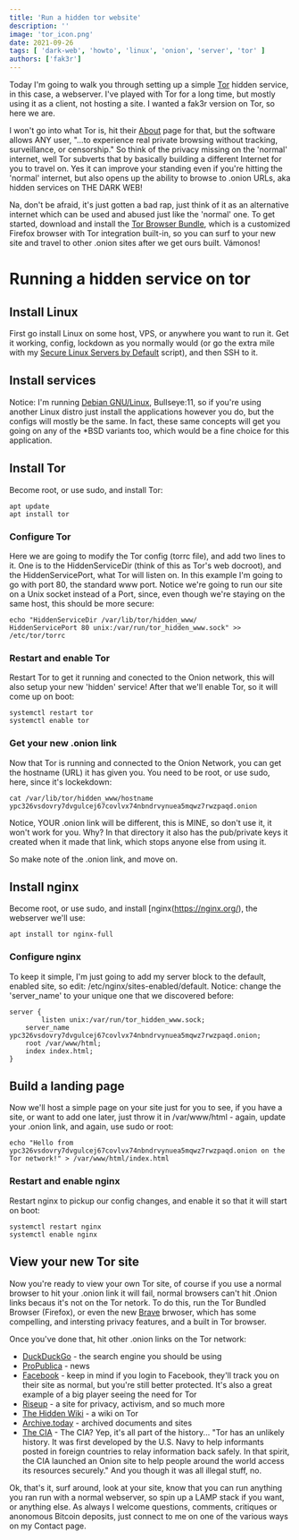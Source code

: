 ```yaml
---
title: 'Run a hidden tor website'
description: ''
image: 'tor_icon.png'
date: 2021-09-26
tags: [ 'dark-web', 'howto', 'linux', 'onion', 'server', 'tor' ]
authors: ['fak3r']
---
```


Today I'm going to walk you through setting up a simple [Tor](https://www.torproject.org/) hidden service, in this case, a webserver. I've played with Tor for a long time, but mostly using it as a client, not hosting a site. I wanted a fak3r version on Tor, so here we are.

I won't go into what Tor is, hit their [About](https://www.torproject.org/about/history/) page for that, but the software allows ANY user, "...to experience real private browsing without tracking, surveillance, or censorship." So think of the privacy missing on the 'normal' internet, well Tor subverts that by basically building a different Internet for you to travel on. Yes it can improve your standing even if you're hitting the 'normal' internet, but also opens up the ability to browse to .onion URLs, aka hidden services on THE DARK WEB!

Na, don't be afraid, it's just gotten a bad rap, just think of it as an alternative internet which can be used and abused just like the 'normal' one. To get started, download and install the [Tor Browser Bundle](https://www.torproject.org/download/), which is a customized Firefox browser with Tor integration built-in, so you can surf to your new site and travel to other .onion sites after we get ours built. Vámonos!

# Running a hidden service on tor

## Install Linux

First go install Linux on some host, VPS, or anywhere you want to run it. Get it working, config, lockdown as you normally would (or go the extra mile with my [Secure Linux Servers by Default](https://fak3r.com/2021/06/18/secure-linux-servers-by-default/) script), and then SSH to it.

## Install services

Notice: I'm running [Debian GNU/Linux](https://www.debian.org/), Bullseye:11, so if you're using another Linux distro just install the applications however you do, but the configs will mostly be the same. In fact, these same concepts will get you going on any of the \*BSD variants too, which would be a fine choice for this application.

## Install Tor

Become root, or use sudo, and install Tor:

```
apt update
apt install tor
```

### Configure Tor

Here we are going to modify the Tor config (torrc file), and add two lines to it. One is to the HiddenServiceDir (think of this as Tor's web docroot), and the HiddenServicePort, what Tor will listen on. In this example I'm going to go with port 80, the standard www port. Notice we're going to run our site on a Unix socket instead of a Port, since, even though we're staying on the same host, this should be more secure:

```
echo "HiddenServiceDir /var/lib/tor/hidden_www/
HiddenServicePort 80 unix:/var/run/tor_hidden_www.sock" >> /etc/tor/torrc
```

### Restart and enable Tor

Restart Tor to get it running and conected to the Onion network, this will also setup your new 'hidden' service! After that we'll enable Tor, so it will come up on boot:

```
systemctl restart tor
systemctl enable tor
```

### Get your new .onion link

Now that Tor is running and connected to the Onion Network, you can get the hostname (URL) it has given you. You need to be root, or use sudo, here, since it's lockekdown:

```
cat /var/lib/tor/hidden_www/hostname
ypc326vsdovry7dvgulcej67covlvx74nbndrvynuea5mqwz7rwzpaqd.onion
```

Notice, YOUR .onion link will be different, this is MINE, so don't use it, it won't work for you. Why? In that directory it also has the pub/private keys it created when it made that link, which stops anyone else from using it.

So make note of the .onion link, and move on.

## Install nginx

Become root, or use sudo, and install [nginx(https://nginx.org/), the webserver we'll use:

```
apt install tor nginx-full
```

### Configure nginx

To keep it simple, I'm just going to add my server block to the default, enabled site, so edit: /etc/nginx/sites-enabled/default. Notice: change the 'server_name' to your unique one that we discovered before:

```
server {
        listen unix:/var/run/tor_hidden_www.sock;
	server_name ypc326vsdovry7dvgulcej67covlvx74nbndrvynuea5mqwz7rwzpaqd.onion;
	root /var/www/html;
	index index.html;
}
```

## Build a landing page

Now we'll host a simple page on your site just for you to see, if you have a site, or want to add one later, just throw it in /var/www/html - again, update your .onion link, and again, use sudo or root:

```
echo "Hello from ypc326vsdovry7dvgulcej67covlvx74nbndrvynuea5mqwz7rwzpaqd.onion on the Tor network!" > /var/www/html/index.html
```

### Restart and enable nginx

Restart nginx to pickup our config changes, and enable it so that it will start on boot:

```
systemctl restart nginx
systemctl enable nginx
```

## View your new Tor site

Now you're ready to view your own Tor site, of course if you use a normal browser to hit your .onion link it will fail, normal browsers can't hit .Onion links becaus it's not on the Tor netork. To do this, run the Tor Bundled Browser (Firefox), or even the new [Brave](https://brave.com) brwoser, which has some compelling, and intersting privacy features, and a built in Tor browser.

Once you've done that, hit other .onion links on the Tor network:

* [DuckDuckGo](https://3g2upl4pq6kufc4m.onion/) - the search engine you should be using
* [ProPublica](http://www.propub3r6espa33w.onion/) - news
* [Facebook](http://www.facebookcorewwwi.onion/) - keep in mind if you login to Facebook, they'll track you on their site as normal, but you're still better protected. It's also a great example of a big player seeing the need for Tor
* [Riseup](http://vww6ybal4bd7szmgncyruucpgfkqahzddi37ktceo3ah7ngmcopnpyyd.onion) - a site for privacy, activism, and so much more
* [The Hidden Wiki](http://zqktlwiuavvvqqt4ybvgvi7tyo4hjl5xgfuvpdf6otjiycgwqbym2qad.onion/wiki/index.php/Main_Page) - a wiki on Tor
* [Archive.today](http://archivecaslytosk.onion/) - archived documents and sites
* [The CIA](http://ciadotgov4sjwlzihbbgxnqg3xiyrg7so2r2o3lt5wz5ypk4sxyjstad.onion) - The CIA? Yep, it's all part of the history... "Tor has an unlikely history. It was first developed by the U.S. Navy to help informants posted in foreign countries to relay information back safely. In that spirit, the CIA launched an Onion site to help people around the world access its resources securely." And you though it was all illegal stuff, no.

Ok, that's it, surf around, look at your site, know that you can run anything you ran run with a normal webserver, so spin up a LAMP stack if you want, or anything else. As always I welcome questions, comments, critiques or anonomous Bitcoin deposits, just connect to me on one of the various ways on my Contact page.
